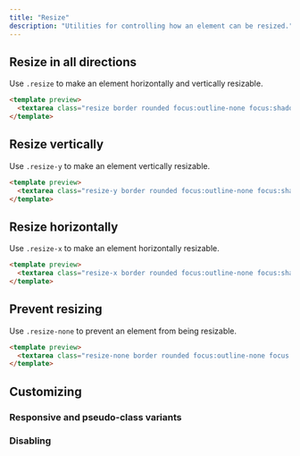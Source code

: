 ```yaml
---
title: "Resize"
description: "Utilities for controlling how an element can be resized."
---
```





## Resize in all directions

Use `.resize` to make an element horizontally and vertically resizable.

```html
<template preview>
  <textarea class="resize border rounded focus:outline-none focus:shadow-outline"></textarea>
</template>
```

## Resize vertically

Use `.resize-y` to make an element vertically resizable.

```html
<template preview>
  <textarea class="resize-y border rounded focus:outline-none focus:shadow-outline"></textarea>
</template>
```

## Resize horizontally

Use `.resize-x` to make an element horizontally resizable.

```html
<template preview>
  <textarea class="resize-x border rounded focus:outline-none focus:shadow-outline"></textarea>
</template>
```

## Prevent resizing

Use `.resize-none` to prevent an element from being resizable.

```html
<template preview>
  <textarea class="resize-none border rounded focus:outline-none focus:shadow-outline"></textarea>
</template>
```

## Customizing

### Responsive and pseudo-class variants

<Variants plugin="resize" name="resizing" />

### Disabling

<Disabling plugin="resize" name="resizing" />
